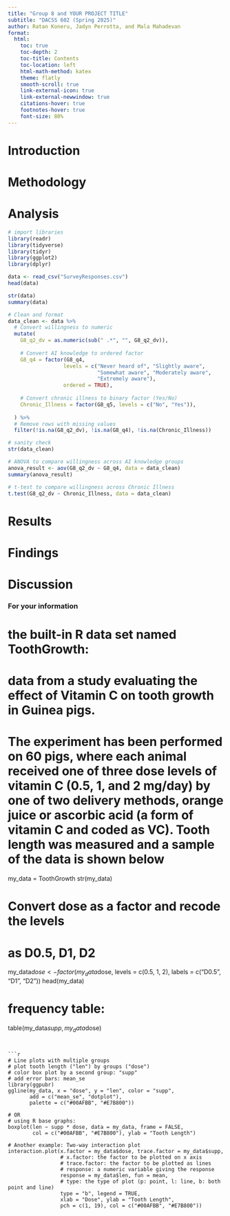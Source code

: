 ```yaml
---
title: "Group 8 and YOUR PROJECT TITLE"
subtitle: "DACSS 602 (Spring 2025)"
author: Ratan Koneru, Jadyn Perrotta, and Mala Mahadevan
format: 
  html:
    toc: true
    toc-depth: 2
    toc-title: Contents
    toc-location: left
    html-math-method: katex
    theme: flatly
    smooth-scroll: true
    link-external-icon: true
    link-external-newwindow: true
    citations-hover: true
    footnotes-hover: true
    font-size: 80%
---
```


<!--
ATTENTION: Please submit both your .qmd file and the corresponding ".html" file after rendering.
-->


<!--
Replace the placeholders (title and author) in the yaml above with your own.
-->


# Introduction
<!--
Sharing personal information has been a normal part of healthcare for a long time. 
But it is only recently that AI has had the potential to use that information to
help with research, as well as develop individualized treatment plans. These 
opportunities require individuals be able to trust the system and understand 
how it works to a limited extent. Our focus is around studying people’s 
knowledge/awareness of AI and how that influences their willingness to share
their personal information with AI in a medical context.

-->

# Methodology
<!--
Describe your experiment design, including: (1) experiment design, (2) treatments, (3) outcome variable(s), (4) sample size, and (5) data cleaning procedures (if applicable) [8-10 sentences]
-->

# Analysis

<!--
Which statistical test is used, and why? [3-4 sentences]
-->

<!--
Run the chosen test! To do so: (1) import the libraries you need, (2) import your data, (3) double-check the names of your IV(s) and DV, and (4) run the test. For information on the libraries and R syntax, refer to see Lecture 602-statistics(May 1).
-->

```r
# import libraries
library(readr)
library(tidyverse)
library(tidyr)
library(ggplot2)
library(dplyr)
```


```r
data <- read_csv("SurveyResponses.csv")
head(data)
```
```r

str(data)
summary(data)
```

```r

# Clean and format 
data_clean <- data %>%
  # Convert willingness to numeric
  mutate(
    G8_q2_dv = as.numeric(sub(" .*", "", G8_q2_dv)),
    
    # Convert AI knowledge to ordered factor
    G8_q4 = factor(G8_q4, 
                  levels = c("Never heard of", "Slightly aware",
                             "Somewhat aware", "Moderately aware",
                             "Extremely aware"),
                  ordered = TRUE),
    
    # Convert chronic illness to binary factor (Yes/No)
    Chronic_Illness = factor(G8_q5, levels = c("No", "Yes")),
    
  ) %>%
  # Remove rows with missing values
  filter(!is.na(G8_q2_dv), !is.na(G8_q4), !is.na(Chronic_Illness))

# sanity check
str(data_clean)
```

```r


# ANOVA to compare willingness across AI knowledge groups
anova_result <- aov(G8_q2_dv ~ G8_q4, data = data_clean)
summary(anova_result)

# t-test to compare willingness across Chronic Illness 
t.test(G8_q2_dv ~ Chronic_Illness, data = data_clean)


```

# Results
<!--
Report and interpret the test results. For information on what should be included, refer to Lecture 602-statistics(May 1). Also add at least one plot.
-->




# Findings
<!--
Findings: Report the statistic you obtained along with the information to decide whether the null hypothesis can be rejected or not. Use a plot and/or table with a proper label.
-->



# Discussion
<!--
What are the implications of the study? What are possible explanations if the results do not align with your hypothesis? Any suggestions for future studies?
-->



### For your information
<!--
Some example code for different plots. Below is only for your information. Submit your report after removing this section.
-->

# the built-in R data set named ToothGrowth:
# data from a study evaluating the effect of Vitamin C on tooth growth in Guinea pigs.
# The experiment has been performed on 60 pigs, where each animal received one of three dose levels of vitamin C (0.5, 1, and 2 mg/day) by one of two delivery methods, orange juice or ascorbic acid (a form of vitamin C and coded as VC). Tooth length was measured and a sample of the data is shown below
my_data = ToothGrowth
str(my_data)

# Convert dose as a factor and recode the levels
# as D0.5, D1, D2
my_data$dose <- factor(my_data$dose,
                       levels = c(0.5, 1, 2),
                       labels = c("D0.5", "D1", "D2"))
head(my_data)

# frequency table:
table(my_data$supp, my_data$dose)
```


```r
# Line plots with multiple groups
# plot tooth length ("len") by groups ("dose")
# color box plot by a second group: "supp"
# add error bars: mean_se
library(ggpubr)
ggline(my_data, x = "dose", y = "len", color = "supp",
       add = c("mean_se", "dotplot"),
       palette = c("#00AFBB", "#E7B800"))

# OR
# using R base graphs:
boxplot(len ~ supp * dose, data = my_data, frame = FALSE,
        col = c("#00AFBB", "#E7B800"), ylab = "Tooth Length")

# Another example: Two-way interaction plot
interaction.plot(x.factor = my_data$dose, trace.factor = my_data$supp, 
                 # x.factor: the factor to be plotted on x axis
                 # trace.factor: the factor to be plotted as lines
                 # response: a numeric variable giving the response
                 response = my_data$len, fun = mean,
                 # type: the type of plot (p: point, l: line, b: both point and line)
                 type = "b", legend = TRUE,
                 xlab = "Dose", ylab = "Tooth Length",
                 pch = c(1, 19), col = c("#00AFBB", "#E7B800"))
```

